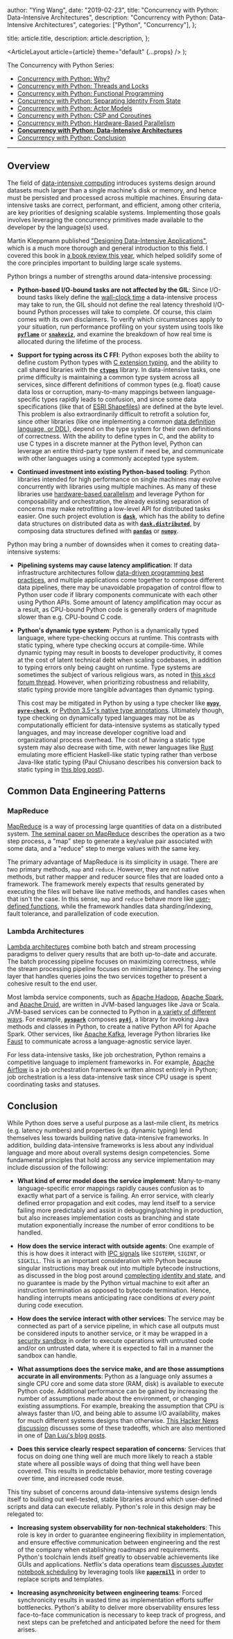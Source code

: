 
  author: "Ying Wang",
  date: "2019-02-23",
  title: "Concurrency with Python: Data-Intensive Architectures",
  description: "Concurrency with Python: Data-Intensive Architectures",
  categories: ["Python", "Concurrency"],
};

  title: article.title,
  description: article.description,
};

  <ArticleLayout article={article} theme="default" {...props} />
);

The Concurrency with Python Series:

- [Concurrency with Python:
  Why?](/posts/2019/01/11/concurrency_with_python_why/)
- [Concurrency with Python: Threads and
  Locks](/posts/2019/01/12/concurrency_with_python_threads_and_locks/)
- [Concurrency with Python: Functional
  Programming](/posts/2019/01/19/concurrency_with_python_functional_programming/)
- [Concurrency with Python: Separating Identity From
  State](/posts/2019/01/26/concurrency_with_python_identity_and_state/)
- [Concurrency with Python: Actor
  Models](/posts/2019/02/02/concurrency_with_python_actor_models/)
- [Concurrency with Python: CSP and
  Coroutines](/posts/2019/02/09/concurrency_with_python_csp_and_coroutines/)
- [Concurrency with Python: Hardware-Based
  Parallelism](/posts/2019/02/16/concurrency_with_python_hardware_based_parallelism/)
- [**Concurrency with Python: Data-Intensive
  Architectures**](/posts/2019/02/23/concurrency_with_python_data_intensive_architectures/)
- [Concurrency with Python:
  Conclusion](/posts/2019/02/24/concurrency_with_python_conclusion/)

---

## Overview

The field of [data-intensive
computing](https://en.wikipedia.org/wiki/Data-intensive_computing) introduces
systems design around datasets much larger than a single machine's disk or
memory, and hence must be persisted and processed across multiple machines.
Ensuring data-intensive tasks are correct, performant, and efficient, among
other criteria, are key priorities of designing scalable systems. Implementing
those goals involves leveraging the concurrency primitives made available to the
developer by the language(s) used.

Martin Kleppmann published ["Designing Data-Intensive
Applications"](https://dataintensive.net/), which is a much more thorough and
general introduction to this field. I covered this book in [a book review this
year](https://blog.yingw787.com/posts/2019/03/01/designing_data_intensive_applications/),
which helped solidify some of the core principles important to building large
scale systems.

Python brings a number of strengths around data-intensive processing:

- **Python-based I/O-bound tasks are not affected by the GIL**: Since I/O-bound
  tasks likely define the [wall-clock
  time](https://en.wikipedia.org/wiki/Elapsed_real_time) a data-intensive
  process may take to run, the GIL should not define the real latency threshold
  I/O-bound Python processes will take to complete. Of course, this claim comes
  with its own disclaimers. To verify which circumstances apply to your
  situation, run performance profiling on your system using tools like
  [**`pyflame`**](https://github.com/uber/pyflame) or
  [**`snakeviz`**](https://github.com/jiffyclub/snakeviz), and examine the
  breakdown of how real time is allocated during the lifetime of the process.

- **Support for typing across its C FFI**: Python exposes both the ability to
  define custom Python types with [C extension
  typing](https://docs.python.org/3/extending/newtypes_tutorial.html), and the
  ability to call shared libraries with the
  [**`ctypes`**](https://docs.python.org/3/library/ctypes.html) library. In
  data-intensive tasks, one prime difficulty is maintaining a common type system
  across all services, since different definitions of common types (e.g. float)
  cause data loss or corruption, many-to-many mappings between language-specific
  types rapidly leads to confusion, and since some data specifications (like
  that of [ESRI
  Shapefiles](https://www.esri.com/library/whitepapers/pdfs/shapefile.pdf)) are
  defined at the byte level. This problem is also extraordinarily difficult to
  retrofit a solution for, since other libraries (like one implementing a common
  [data definition language, or
  DDL](https://en.wikipedia.org/wiki/Data_definition_language)), depend on the
  type system for their own definitions of correctness. With the ability to
  define types in C, and the ability to use C types in a discrete manner at the
  Python level, Python can leverage an entire third-party type system if need
  be, and communicate with other languages using a commonly accepted type
  system.

- **Continued investment into existing Python-based tooling**: Python libraries
  intended for high performance on single machines may evolve concurrently with
  libraries using multiple machines. As many of these libraries use
  [hardware-based
  parallelism](/posts/2019/02/16/concurrency_with_python_hardware_based_parallelism)
  and leverage Python for composability and orchestration, the already existing
  separation of concerns may make retrofitting a low-level API for distributed
  tasks easier. One such project evolution is
  [**`dask`**](https://github.com/dask/dask), which has the ability to define
  data structures on distributed data as with
  [**`dask.distributed`**](https://distributed.dask.org/en/latest/), by
  composing data structures defined with
  [**`pandas`**](https://pandas.pydata.org/) or
  [**`numpy`**](https://www.numpy.org/).

Python may bring a number of downsides when it comes to creating data-intensive
systems:

- **Pipelining systems may cause latency amplification**: If data infrastructure
  architectures follow [data-driven programming best
  practices](https://en.wikipedia.org/wiki/Data-driven_programming), and
  multiple applications come together to compose different data pipelines, there
  may be unavoidable propagation of control flow to Python user code if library
  components communicate with each other using Python APIs. Some amount of
  latency amplification may occur as a result, as CPU-bound Python code is
  generally orders of magnitude slower than e.g. CPU-bound C code.

- **Python's dynamic type system**: Python is a dynamically typed language,
  where type-checking occurs at runtime. This contrasts with static typing,
  where type checking occurs at compile-time. While dynamic typing may result in
  boosts to developer productivity, it comes at the cost of latent technical
  debt when scaling codebases, in addition to typing errors only being caught on
  runtime. Type systems are sometimes the subject of various religious wars, as
  noted in [this `xkcd` forum
  thread](http://forums.xkcd.com/viewtopic.php?t=4244). However, when
  prioritizing robustness and reliability, static typing provide more tangible
  advantages than dynamic typing.

  This cost may be mitigated in Python by using a type checker like
  [**`mypy`**](https://github.com/python/mypy),
  [**`pyre-check`**](https://github.com/facebook/pyre-check), or [Python 3.5+'s
  native type annotations](https://docs.python.org/3/library/typing.html).
  Ultimately though, type checking on dynamically typed languages may not be as
  computationally efficient for data-intensive systems as statically typed
  languages, and may increase developer cognitive load and organizational
  process overhead. The cost of having a static type system may also decrease
  with time, with newer languages like [Rust](https://github.com/rust-lang/rust)
  emulating more efficient Haskell-like static typing rather than verbose
  Java-like static typing (Paul Chiusano describes his conversion back to static
  typing in [this blog
  post](https://pchiusano.github.io/2016-09-15/static-vs-dynamic.html)).

## Common Data Engineering Patterns

### MapReduce

[MapReduce](https://en.wikipedia.org/wiki/MapReduce) is a way of processing
large quantities of data on a distributed system. [The seminal paper on
MapReduce](https://static.googleusercontent.com/media/research.google.com/en//archive/mapreduce-osdi04.pdf)
describes the operation as a two step process, a "map" step to generate a
key/value pair associated with some data, and a "reduce" step to merge values
with the same key.

The primary advantage of MapReduce is its simplicity in usage. There are two
primary methods, `map` and `reduce`. However, they are not native methods, but
rather mapper and reducer source files that are loaded onto a framework. The
framework merely expects that results generated by executing the files will
behave like native methods, and handles cases when that isn't the case. In this
sense, `map` and `reduce` behave more like [user-defined
functions](https://en.wikipedia.org/wiki/User-defined_function), while the
framework handles data sharding/indexing, fault tolerance, and parallelization
of code execution.

### Lambda Architectures

[Lambda architectures](https://en.wikipedia.org/wiki/Lambda_architecture)
combine both batch and stream processing paradigms to deliver query results that
are both up-to-date and accurate. The batch processing pipeline focuses on
maximizing correctness, while the stream processing pipeline focuses on
minimizing latency. The serving layer that handles queries joins the two
services together to present a cohesive result to the end user.

Most lambda service components, such as [Apache
Hadoop](https://hadoop.apache.org/), [Apache Spark](https://spark.apache.org/),
and [Apache Druid](https://druid.apache.org/), are written in JVM-based
languages like Java or Scala. JVM-based services can be connected to Python in
[a variety of different
ways](https://wiki.python.org/moin/IntegratingPythonWithOtherLanguages#Java).
For example,
[**`pyspark`**](https://github.com/apache/spark/tree/master/python/pyspark)
composes [**`py4j`**](https://github.com/bartdag/py4j), a library for invoking
Java methods and classes in Python, to create a native Python API for Apache
Spark. Other services, like [Apache Kafka](https://kafka.apache.org/), leverage
Python libraries like [Faust](https://faust.readthedocs.io/en/latest/) to
communicate across a language-agnostic service layer.

For less data-intensive tasks, like job orchestration, Python remains a
competitive language to implement frameworks in. For example, [Apache
Airflow](https://airflow.apache.org/) is a job orchestration framework written
almost entirely in Python; job orchestration is a less data-intensive task since
CPU usage is spent coordinating tasks and statuses.

## Conclusion

While Python does serve a useful purpose as a last-mile client, its metrics
(e.g. latency numbers) and properties (e.g. dynamic typing) lend themselves less
towards building native data-intensive frameworks. In addition, building
data-intensive frameworks is less about any individual language and more about
overall systems design competencies. Some fundamental principles that hold
across any service implementation may include discussion of the following:

- **What kind of error model does the service implement**: Many-to-many
  language-specific error mappings rapidly causes confusion as to exactly what
  part of a service is failing. An error service, with clearly defined error
  propagation and exit codes, may lend itself to a service failing more
  predictably and assist in debugging/patching in production, but also increases
  implementation costs as branching and state mutation exponentially increase
  the number of error conditions to be handled.

- **How does the service interact with outside agents**: One example of this is
  how does it interact with [IPC
  signals](<https://en.wikipedia.org/wiki/Signal_(IPC)>) like `SIGTERM`,
  `SIGINT`, or `SIGKILL`. This is an important consideration with Python because
  singular instructions may break out into multiple bytecode instructions, as
  discussed in the blog post around [complecting identity and
  state](/posts/2019/01/26/concurrency_with_python_identity_and_state), and no
  guarantee is made by the Python virtual machine to exit after an instruction
  termination as opposed to bytecode termination. Hence, handling interrupts
  means anticipating race conditions _at every point_ during code execution.

- **How does the service interact with other services**: The service may be
  connected as part of a service pipeline, in which case all outputs must be
  considered inputs to another service, or it may be wrapped in a [security
  sandbox](<https://en.wikipedia.org/wiki/Sandbox_(computer_security)>) in order
  to execute operations with untrusted code and/or on untrusted data, where it
  is expected to fail in a manner the sandbox can handle.

- **What assumptions does the service make, and are those assumptions accurate
  in all environments**: Python as a language only assumes a single CPU core and
  some data store (RAM, disk) is available to execute Python code. Additional
  performance can be gained by increasing the number of assumptions made about
  the environment, or changing existing assumptions. For example, breaking the
  assumption that CPU is always faster than I/O, and being able to assume I/O
  availability, makes for much different systems designs than otherwise. [This
  Hacker News discussion](https://news.ycombinator.com/item?id=19818899)
  discusses some of these tradeoffs, which are also mentioned in one of [Dan
  Luu's blog posts](https://danluu.com/infinite-disk/).

- **Does this service clearly respect separation of concerns**: Services that
  focus on doing one thing well are much more likely to reach a stable state
  where all possible ways of doing that thing well have been covered. This
  results in predictable behavior, more testing coverage over time, and
  increased code reuse.

This tiny subset of concerns around data-intensive systems design lends itself
to building out well-tested, stable libraries around which user-defined scripts
and data can execute reliably. Python's role in this design may be relegated to:

- **Increasing system observability for non-technical stakeholders**: This role
  is key in order to guarantee engineering flexibility in implementation, and
  ensure effective communication between engineering and the rest of the company
  when establishing roadmaps and requirements. Python's toolchain lends itself
  greatly to observable achievements like GUIs and applications. Netflix's data
  operations team [discusses Jupyter notebook
  scheduling](https://medium.com/netflix-techblog/scheduling-notebooks-348e6c14cfd6)
  by leveraging tools like
  [**`papermill`**](https://github.com/nteract/papermill) in order to replace
  scripts and templates.

- **Increasing asynchronicity between engineering teams**: Forced synchronicity
  results in wasted time as implementation efforts suffer bottlenecks. Python's
  ability to deliver more observability ensures less face-to-face communication
  is necessary to keep track of progress, and next steps can be prefetched and
  anticipated before the need for them arises.

